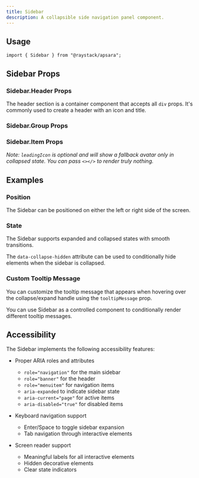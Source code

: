 ```yaml
---
title: Sidebar
description: A collapsible side navigation panel component.
---
```



<Demo data={preview} />

## Usage

```tsx
import { Sidebar } from "@raystack/apsara";
```

## Sidebar Props

<auto-type-table path="./props.ts" name="SidebarRootProps" />

### Sidebar.Header Props

The header section is a container component that accepts all `div` props. It's commonly used to create a header with an icon and title.

### Sidebar.Group Props

<auto-type-table path="./props.ts" name="SidebarGroupProps" />

### Sidebar.Item Props

*Note: `leadingIcon` is optional and will show a fallback avatar only in collapsed state. You can pass `<></>` to render truly nothing.*

<auto-type-table path="./props.ts" name="SidebarItemProps" />

## Examples

### Position

The Sidebar can be positioned on either the left or right side of the screen.

<Demo data={positionDemo} />

### State

The Sidebar supports expanded and collapsed states with smooth transitions.

The `data-collapse-hidden` attribute can be used to conditionally hide elements when the sidebar is collapsed.

<Demo data={stateDemo} />

### Custom Tooltip Message

You can customize the tooltip message that appears when hovering over the collapse/expand handle using the `tooltipMessage` prop.

You can use Sidebar as a controlled component to conditionally render different tooltip messages.

<Demo data={tooltipDemo} />

## Accessibility

The Sidebar implements the following accessibility features:

- Proper ARIA roles and attributes

  - `role="navigation"` for the main sidebar
  - `role="banner"` for the header
  - `role="menuitem"` for navigation items
  - `aria-expanded` to indicate sidebar state
  - `aria-current="page"` for active items
  - `aria-disabled="true"` for disabled items

- Keyboard navigation support

  - Enter/Space to toggle sidebar expansion
  - Tab navigation through interactive elements

- Screen reader support
  - Meaningful labels for all interactive elements
  - Hidden decorative elements
  - Clear state indicators
